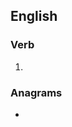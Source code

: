 ==English==

===Verb===
{{head|en|verb form}}

# {{en-past of|memorate}}

===Anagrams===
* {{anagrams|en|dermatome}}